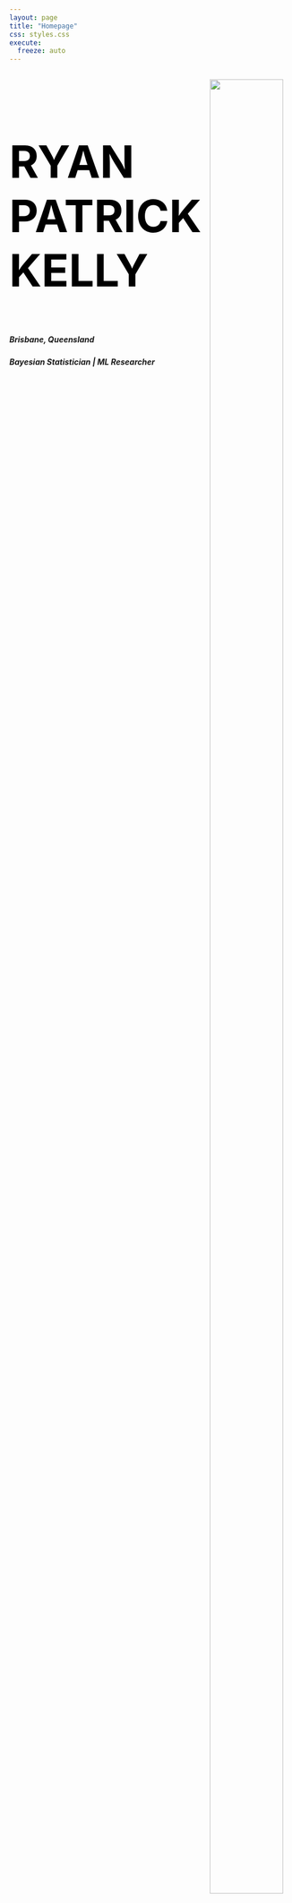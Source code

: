 ```yaml
---
layout: page
title: "Homepage"
css: styles.css
execute:
  freeze: auto
---
```


<div style="display: flex; justify-content: center; min-height: 100vh; text-align: center;">

<!-- Left Section for Text -->
<div style="flex: 1; text-align: left;">
<h2 style="font-size: 80px; color:black;">RYAN PATRICK KELLY</h2>
<h5>**Brisbane**, Queensland</h5>
<h5>Bayesian Statistician | ML Researcher </h5>
</div>

<!-- Right Section for Image -->
<div style="flex: 1;">
<img src="assets/images/ryan_website_photo.jpg" style="width: 90%;">
</div>

</div>
